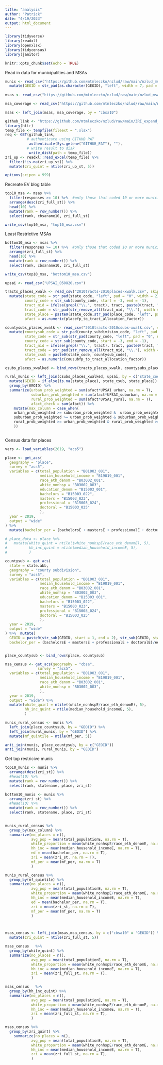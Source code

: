 ```yaml
---
title: "analysis"
author: "Patrick"
date: "4/19/2023"
output: html_document
---
```


```r
library(tidyverse)
library(readxl)
library(openxlsx)
library(tidycensus)
library(janitor)

knitr::opts_chunk$set(echo = TRUE)
```

Read in data for municipalities and MSAs
```r

munis <- read_csv("https://github.com/mtmleczko/nzlud/raw/main/nzlud_muni.csv", col_types = cols(GEOID = col_character())) %>%
  mutate(GEOID = str_pad(as.character(GEOID), "left", width = 7, pad = "0"))
  
msas <- read_csv("https://github.com/mtmleczko/nzlud/raw/main/nzlud_msa.csv", col_types = cols(cbsa10 = col_character()))

msa_coverage <- read_csv("https://github.com/mtmleczko/nzlud/raw/main/msa_coverage_rates.csv", col_types = cols(cbsa10 = col_character()))

msas <- left_join(msas, msa_coverage, by = "cbsa10")

github_link <- "https://github.com/mtmleczko/nzlud/raw/main/ZRI_expand_muni_up.xlsx"
library(httr)
temp_file <- tempfile(fileext = ".xlsx")
req <- GET(github_link, 
          # authenticate using GITHUB_PAT
           authenticate(Sys.getenv("GITHUB_PAT"), ""),
          # write result to disk
           write_disk(path = temp_file))
zri_up <- readxl::read_excel(temp_file) %>% 
  filter(!is.na(zri_up_st)) %>% 
  mutate(zri_quint = ntile(zri_up_st, 5))

options(scipen = 999)

```
Recreate EV blog table

```r

top10_msa <- msas %>% 
  filter(responses >= 10) %>%  #only those that coded 10 or more municipalities
  arrange(desc(zri_full_st)) %>% 
  head(10) %>% 
  mutate(rank = row_number()) %>% 
  select(rank, cbsaname10, zri_full_st)

write_csv(top10_msa, "top10_msa.csv")

```

Least Restrictive MSAs

```r

bottom10_msa <- msas %>% 
  filter(responses >= 10) %>%  #only those that coded 10 or more municipalities
  arrange(zri_full_st) %>% 
  head(10) %>% 
  mutate(rank = row_number()) %>% 
  select(rank, cbsaname10, zri_full_st)

write_csv(top10_msa, "bottom10_msa.csv")

```


```r
upsai <- read_csv("UPSAI_050820.csv")

tracts_places_xwalk <- read_csv("2010tracts-2010places-xwalk.csv", skip = 1, col_types = cols(.default = "c")) %>% clean_names() %>% 
  mutate(state_code = str_pad(state_code, "left", pad = "0", width = 2),
         county_code = str_sub(county_code, start = -3, end = -1),
         tract_mid = ifelse(grepl("\\.", tract), tract, paste0(tract, "00")),
         tract_code = str_pad(str_remove_all(tract_mid, "\\."), width = 6, side = "left", pad = "0"),
         state_place = paste0(state_code,str_pad(place_code, "left", pad = "0", width = 5)),
         afact = as.numeric(placefp_to_tract_allocation_factor))

countysubs_places_xwalk <- read_csv("2010tracts-2010csubs-xwalk.csv", skip = 1, col_types = cols(.default = "c")) %>% clean_names() %>% 
  mutate(countysub_code = str_pad(county_subdivision_code, "left", pad = "0", width = 5),
         state_code = str_sub(str_pad(county_code, "left", pad = "0", width = 5), start = 1, end = 2),
         county_code = str_sub(county_code, start = -3, end = -1),
         tract_mid = ifelse(grepl("\\.", tract), tract, paste0(tract, "00")),
         tract_code = str_pad(str_remove_all(tract_mid, "\\."), width = 6, side = "left", pad = "0"),
         state_csub = paste0(state_code, countysub_code),
         afact = as.numeric(cousubfp_to_tract_allocation_factor))

csubs_places_xwalked <- bind_rows(tracts_places_xwalk, countysubs_places_xwalk)

rural_munis <- left_join(csubs_places_xwalked, upsai, by = c("state_code"= "STATEFP", "county_code"= "COUNTYFP", "tract_code" = "TRACTCE")) %>% 
  mutate(GEOID = if_else(is.na(state_place), state_csub, state_place)) %>% 
  group_by(GEOID) %>% 
  summarize(urban_prob_weighted = sum(afact*UPSAI_urban, na.rm = T),
            suburban_prob_weighted = sum(afact*UPSAI_suburban, na.rm = T),
            rural_prob_weighted = sum(afact*UPSAI_rural, na.rm = T),
            afact_check = sum(afact)) %>% 
    mutate(max_column = case_when(
    urban_prob_weighted >= suburban_prob_weighted &  urban_prob_weighted >= rural_prob_weighted ~ "urban",
    suburban_prob_weighted >= urban_prob_weighted & suburban_prob_weighted >= rural_prob_weighted ~ "suburban",
    rural_prob_weighted >= urban_prob_weighted & rural_prob_weighted >= suburban_prob_weighted ~ "rural"
    ))
  

```


Census data for places
```r

vars <- load_variables(2019, "acs5")

place <- get_acs(
  geography = "place",
  survey = "acs5",
  variables = c(total_population = "B01003_001",
                median_household_income = "B19019_001",
                race_eth_denom = "B03002_001",
                white_nonhsp = "B03002_003",
                education_denom = "B15003_001",
                bachelors = "B15003_022",
                masters = "B15003_023",
                professional = "B15003_024",
                doctoral = "B15003_025"
                ),
  year = 2019,
  output = "wide"
) %>% 
  mutate(bachelor_per = (bachelorsE + mastersE + professionalE + doctoralE)/education_denomE)

# place_data <- place %>% 
#   mutate(white_quint = ntile((white_nonhspE/race_eth_denomE), 5),
#          hh_inc_quint = ntile(median_household_incomeE, 5),
#          )

countysub <- get_acs(
  state = state.abb,
  geography = "county subdivision",
  survey = "acs5",
  variables = c(total_population = "B01003_001",
                median_household_income = "B19019_001",
                race_eth_denom = "B03002_001",
                white_nonhsp = "B03002_003",
                education_denom = "B15003_001",
                bachelors = "B15003_022",
                masters = "B15003_023",
                professional = "B15003_024",
                doctoral = "B15003_025"
                ),
  year = 2019,
  output = "wide"
) %>%  mutate(
  GEOID = paste0(str_sub(GEOID, start = 1, end = 2), str_sub(GEOID, start = 6, end = 10)),
  bachelor_per = (bachelorsE + mastersE + professionalE + doctoralE)/education_denomE)


place_countysub <- bind_rows(place, countysub)

msa_census <- get_acs(geography = "cbsa",
               survey = "acs5",
  variables = c(total_population = "B01003_001",
                median_household_income = "B19019_001",
                race_eth_denom = "B03002_001",
                white_nonhsp = "B03002_003",
                ),
  year = 2019,
  output = "wide") %>% 
  mutate(white_quint = ntile((white_nonhspE/race_eth_denomE), 5),
         hh_inc_quint = ntile(median_household_incomeE, 5),
         )

```

```r

munis_rural_census <- munis %>% 
  left_join(place_countysub, by = "GEOID") %>% 
  left_join(rural_munis, by = "GEOID") %>% 
  mutate(mf_quintile = ntile(mf_per, 5))

anti_join(munis, place_countysub, by = c("GEOID"))
anti_join(munis, rural_munis, by = "GEOID")

```

Get top restricive munis

```r
top10_munis <- munis %>% 
  arrange(desc(zri_st)) %>% 
  #head(10) %>% 
  mutate(rank = row_number()) %>% 
  select(rank, statename, place, zri_st)

bottom10_munis <- munis %>% 
  arrange(zri_st) %>% 
  #head(10) %>% 
  mutate(rank = row_number()) %>% 
  select(rank, statename, place, zri_st)
  
```


```r

munis_rural_census %>% 
  group_by(max_column) %>% 
  summarize(no_places = n(),
            avg_pop = mean(total_populationE, na.rm = T),
            white_proportion = mean(white_nonhspE/race_eth_denomE, na.rm = T),
            hh_inc = mean(median_household_incomeE, na.rm = T),
            ed = mean(bachelor_per, na.rm = T),
            zri = mean(zri_st, na.rm = T),
            mf_per = mean(mf_per, na.rm = T)
            )


```


```r

munis_rural_census %>% 
  group_by(mf_quintile) %>% 
  summarize(no_places = n(),
            avg_pop = mean(total_populationE, na.rm = T),
            white_proportion = mean(white_nonhspE/race_eth_denomE, na.rm = T),
            hh_inc = mean(median_household_incomeE, na.rm = T),
            ed = mean(bachelor_per, na.rm = T),
            zri = mean(zri_st, na.rm = T),
            mf_per = mean(mf_per, na.rm = T)
            )




```


```r

msas_census <- left_join(msas,msa_census, by = c("cbsa10" = "GEOID")) %>% 
  mutate(zri_quint = ntile(zri_full_st, 5))

```

```r

msas_census   %>% 
  group_by(white_quint) %>% 
  summarize(no_places = n(),
            avg_pop = mean(total_populationE, na.rm = T),
            white_proportion = mean(white_nonhspE/race_eth_denomE, na.rm = T),
            hh_inc = mean(median_household_incomeE, na.rm = T),
            zri = mean(zri_full_st, na.rm = T),
            )

msas_census   %>% 
  group_by(hh_inc_quint) %>% 
  summarize(no_places = n(),
            avg_pop = mean(total_populationE, na.rm = T),
            white_proportion = mean(white_nonhspE/race_eth_denomE, na.rm = T),
            hh_inc = mean(median_household_incomeE, na.rm = T),
            zri = mean(zri_full_st, na.rm = T),
            )

msas_census %>% 
  group_by(zri_quint) %>% 
    summarize(no_places = n(),
            avg_pop = mean(total_populationE, na.rm = T),
            white_proportion = mean(white_nonhspE/race_eth_denomE, na.rm = T),
            hh_inc = mean(median_household_incomeE, na.rm = T),
            zri = mean(zri_full_st, na.rm = T),
            )

```

